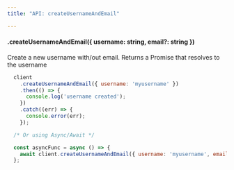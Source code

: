 ```yaml
---
title: "API: createUsernameAndEmail"

---
```


#### .createUsernameAndEmail({ username: string, email?: string })

Create a new username with/out email. Returns a Promise that resolves to the username

```js
  client
    .createUsernameAndEmail({ username: 'myusername' })
    .then(() => {
      console.log('username created');
    })
    .catch((err) => {
      console.error(err);
    });

  /* Or using Async/Await */

  const asyncFunc = async () => {
    await client.createUsernameAndEmail({ username: 'myusername', email: 'my-email@mydomain.com' });
  };
```